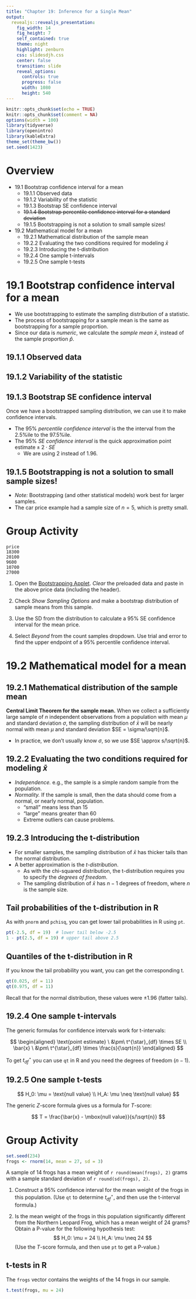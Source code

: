 ```yaml
---
title: "Chapter 19: Inference for a Single Mean"
output: 
  revealjs::revealjs_presentation:
    fig_width: 14 
    fig_height: 7
    self_contained: true
    theme: night
    highlight: zenburn
    css: slidesdjh.css
    center: false
    transition: slide
    reveal_options:
      controls: true
      progress: false
      width: 1080
      height: 540
---
```


```r
knitr::opts_chunk$set(echo = TRUE)
knitr::opts_chunk$set(comment = NA)
options(width = 100)
library(tidyverse)
library(openintro)
library(kableExtra)
theme_set(theme_bw())
set.seed(1423)
```

# Overview

- 19.1 Bootstrap confidence interval for a mean
    - 19.1.1 Observed data
    - 19.1.2 Variability of the statistic
    - 19.1.3 Bootstrap SE confidence interval
    - ~~19.1.4 Bootstrap percentile confidence interval for a standard deviation~~
    - 19.1.5 Bootstrapping is not a solution to small sample sizes!
- 19.2 Mathematical model for a mean
    - 19.2.1 Mathematical distribution of the sample mean
    - 19.2.2 Evaluating the two conditions required for modeling $\bar{x}$
    - 19.2.3 Introducing the t-distribution
    - 19.2.4 One sample t-intervals
    - 19.2.5 One sample t-tests

# 19.1 Bootstrap confidence interval for a mean

- We use bootstrapping to estimate the sampling distribution of a statistic.
- The process of bootstrapping for a sample mean is the same as bootstrapping for a sample proportion.
- Since our data is *numeric*, we calculate the *sample mean* $\bar{x}$, instead of the sample proportion $\hat{p}$.

## 19.1.1 Observed data

## {data-background-image="https://openintro-ims.netlify.app/images/5cars.png" data-background-size="contain"}

## 19.1.2 Variability of the statistic

## {data-background-image="https://openintro-ims.netlify.app/images/bootpop1mean.png" data-background-size="contain"}

## {data-background-image="https://openintro-ims.netlify.app/images/bootsamps1mean.png" data-background-size="contain"}

## {data-background-image="https://openintro-ims.netlify.app/images/bootmeans1mean.png" data-background-size="contain"}

## {data-background-image="https://openintro-ims.netlify.app/19-inference-one-mean_files/figure-html/carsbsmean-1.png" data-background-size="contain"}

## 19.1.3 Bootstrap SE confidence interval

Once we have a bootstrapped sampling distribution, we can use it to make confidence intervals.

- The 95% *percentile confidence interval* is the the interval from the 2.5%ile to the 97.5%ile.
- The 95% *SE confidence interval* is the quick approximation $\mbox{point estimate} \pm 2 \cdot SE$
    - We are using 2 instead of 1.96.

## 19.1.5 Bootstrapping is not a solution to small sample sizes!

- *Note:* Bootstrapping (and other statistical models) work best for larger samples.
- The car price example had a sample size of $n=5$, which is pretty small.

# Group Activity

```
price
18300
20100
9600
10700
27000
```

1. Open the [Bootstrapping Applet](https://www.rossmanchance.com/applets/2021/sampling/OneSample.html?population=bootstrap). *Clear* the preloaded data and paste in the above price data (including the header).

2. Check *Show Sampling Options* and make a bootstrap distribution of sample means from this sample.

3. Use the SD from the distribution to calculate a 95% SE confidence interval for the mean price.

4. Select *Beyond* from the count samples dropdown. Use trial and error to find the upper endpoint of a 95% percentile confidence interval. 

# 19.2 Mathematical model for a mean

## 19.2.1 Mathematical distribution of the sample mean

**Central Limit Theorem for the sample mean.** When we collect a sufficiently large sample of $n$ independent observations from a population with mean $\mu$ and standard deviation $\sigma$, the sampling distribution of $\bar{x}$ will be nearly normal with mean $\mu$ and standard deviation $SE = \sigma/\sqrt{n}$.

- In practice, we don't usually know $\sigma$, so we use $SE \approx s/\sqrt{n}$.

## 19.2.2 Evaluating the two conditions required for modeling $\bar{x}$ 

- *Independence.* e.g., the sample is a simple random sample from the population.
- *Normality.* If the sample is small, then the data should come from a normal, or nearly normal, population.
    - "small" means less than 15
    - "large" means greater than 60
    - Extreme outliers can cause problems.

## {data-background-image="https://openintro-ims.netlify.app/19-inference-one-mean_files/figure-html/outliersandsscondition-1.png" data-background-size="contain"}

## 19.2.3 Introducing the t-distribution

- For smaller samples, the sampling distribution of $\bar{x}$ has thicker tails than the normal distribution.
- A better approximation is the *t-distribution*.
    - As with the chi-squared distribution, the t-distribution requires you to specify the *degrees of freedom*.
    - The sampling distribution of $\bar{x}$ has $n-1$ degrees of freedom, where $n$ is the sample size.
    
## {data-background-image="https://openintro-ims.netlify.app/19-inference-one-mean_files/figure-html/tDistCompareToNormalDist-1.png" data-background-size="contain"}
    
## {data-background-image="https://openintro-ims.netlify.app/19-inference-one-mean_files/figure-html/tDistConvergeToNormalDist-1.png" data-background-size="contain"}

## Tail probabilities of the t-distribution in R

As with `pnorm` and `pchisq`, you can get lower tail probabilities in R using `pt`.

```r
pt(-2.5, df = 19)  # lower tail below -2.5
1 - pt(2.5, df = 19) # upper tail above 2.5
```

## Quantiles of the t-distribution in R

If you know the tail probability you want, you can get the corresponding t.

```r
qt(0.025, df = 11)
qt(0.975, df = 11)
```
Recall that for the normal distribution, these values were $\pm 1.96$ (fatter tails).

## 19.2.4 One sample t-intervals

The generic formulas for confidence intervals work for t-intervals:

$$
\begin{aligned}
\text{point estimate} \ &\pm\  t^{\star}_{df} \times SE \\
\bar{x} \ &\pm\  t^{\star}_{df} \times \frac{s}{\sqrt{n}}
\end{aligned}
$$

To get $t^\star_{df}$ you can use `qt` in R and you need the degrees of freedom ($n-1$).

## 19.2.5 One sample t-tests

$$
H_0: \mu = \text{null value} \\
H_A: \mu \neq \text{null value}
$$

The generic $Z$-score formula gives us a formula for $T$-score:

$$
T = \frac{\bar{x} - \mbox{null value}}{s/\sqrt{n}}
$$

# Group Activity

```r
set.seed(234)
frogs <- rnorm(14, mean = 27, sd = 3)
```

A sample of 14 frogs has a mean weight of `r round(mean(frogs), 2)` grams with a sample standard deviation of `r round(sd(frogs), 2)`.

1. Construct a 95% confidence interval for the mean weight of the frogs in this population. (Use `qt` to determine $t^\star_{df}$, and then use the t-interval formula.)

2. Is the mean weight of the frogs in this population significantly different from the Northern Leopard Frog, which has a mean weight of 24 grams?  Obtain a P-value for the following hypothesis test:
$$ 
H_0: \mu = 24 \\
H_A: \mu \neq 24
$$
(Use the $T$-score formula, and then use `pt` to get a P-value.)

## t-tests in R

The `frogs` vector contains the weights of the 14 frogs in our sample.

```r
t.test(frogs, mu = 24)
```


